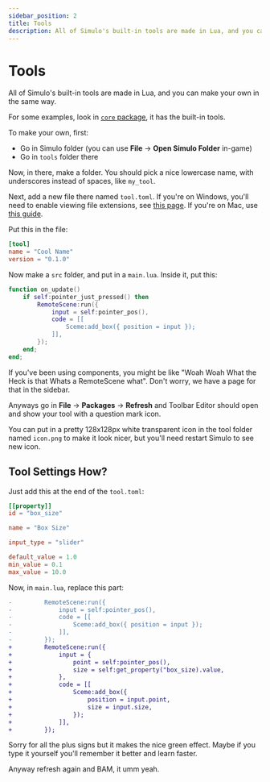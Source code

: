 ```yaml
---
sidebar_position: 2
title: Tools
description: All of Simulo's built-in tools are made in Lua, and you can make your own in the same way.
---
```


# Tools

All of Simulo's built-in tools are made in Lua, and you can make your own in the same way.

For some examples, look in [`core` package](/api/core), it has the built-in tools.

To make your own, first:

- Go in Simulo folder (you can use **File** → **Open Simulo Folder** in-game)
- Go in `tools` folder there

Now, in there, make a folder. You should pick a nice lowercase name, with underscores instead of spaces, like `my_tool`.

Next, add a new file there named `tool.toml`. If you're on Windows, you'll need to enable viewing file extensions, see [this page](https://support.microsoft.com/en-us/windows/common-file-name-extensions-in-windows-da4a4430-8e76-89c5-59f7-1cdbbc75cb01). If you're on Mac, use [this guide](https://support.apple.com/en-ca/guide/mac-help/mchlp2304/mac).

Put this in the file:
```toml
[tool]
name = "Cool Name"
version = "0.1.0"
```

Now make a `src` folder, and put in a `main.lua`. Inside it, put this:
```lua
function on_update()
    if self:pointer_just_pressed() then
        RemoteScene:run({
            input = self:pointer_pos(),
            code = [[
                Sceme:add_box({ position = input });
            ]],
        });
    end;
end;
```

If you've been using components, you might be like "Woah Woah What the Heck is that Whats a RemoteScene what". Don't worry, we have a page for that in the sidebar.

Anyways go in **File** → **Packages** → **Refresh** and Toolbar Editor should open and show your tool with a question mark icon.

You can put in a pretty 128x128px white transparent icon in the tool folder named `icon.png` to make it look nicer, but you'll need restart Simulo to see new icon.

## Tool Settings How?

Just add this at the end of the `tool.toml`:
```toml
[[property]]
id = "box_size"

name = "Box Size"

input_type = "slider"

default_value = 1.0
min_value = 0.1
max_value = 10.0
```

Now, in `main.lua`, replace this part:

```diff
-         RemoteScene:run({
-             input = self:pointer_pos(),
-             code = [[
-                 Sceme:add_box({ position = input });
-             ]],
-         });
+         RemoteScene:run({
+             input = {
+                 point = self:pointer_pos(),
+                 size = self:get_property("box_size).value,
+             },
+             code = [[
+                 Sceme:add_box({
+                     position = input.point,
+                     size = input.size,
+                 });
+             ]],
+         });
```

Sorry for all the plus signs but it makes the nice green effect. Maybe if you type it yourself you'll remember it better and learn faster.

Anyway refresh again and BAM, it umm yeah.